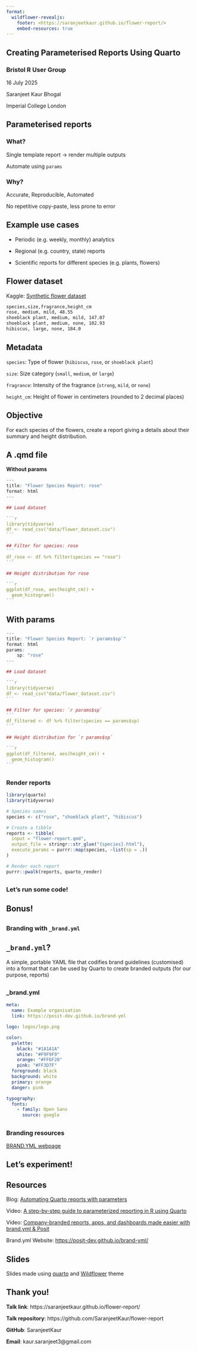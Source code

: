 ```yaml
---
format: 
  wildflower-revealjs:
    footer: <https://saranjeetkaur.github.io/flower-report/>
    embed-resources: true
---
```


## Creating Parameterised Reports Using Quarto {.flores-slide8 .center}

### Bristol R User Group

16 July 2025

Saranjeet Kaur Bhogal

Imperial College London

## Parameterised reports {.flores-slide2 .center}

::: {.fragment}
### What?
:::

::: {.fragment}
Single template report -> render multiple outputs
:::

::: {.fragment}
Automate using `params`
:::

::: {.fragment}
### Why?
:::

::: {.fragment}
Accurate, Reproducible, Automated
:::

::: {.fragment}
No repetitive copy-paste, less prone to error
:::

## Example use cases {.flores-slide1 .center}

::: {.fragment}
- Periodic (e.g. weekly, monthly) analytics
:::

::: {.fragment}
- Regional (e.g. country, state) reports
:::

::: {.fragment}
- Scientific reports for different species (e.g. plants, flowers)
:::

## Flower dataset {.flores-section1 .center}

::: {.fragment} 
Kaggle: [Synthetic flower dataset](https://www.kaggle.com/datasets/abhayayare/flower-dataset)
:::

::: {.fragment} 
```markdown
species,size,fragrance,height_cm
rose, medium, mild, 48.55
shoeblack plant, medium, mild, 147.07
shoeblack plant, medium, none, 102.93
hibiscus, large, none, 184.0
```
:::

## Metadata {.flores-section1 .center}

::: {.fragment}
`species`: Type of flower (`hibiscus`, `rose`, or `shoeblack plant`)
:::

::: {.fragment}
`size`: Size category (`small`, `medium`, or `large`)
:::

::: {.fragment}
`fragrance`: Intensity of the fragrance (`strong`, `mild`, or `none`)
:::

::: {.fragment}
`height_cm`: Height of flower in centimeters (rounded to 2 decimal places)
:::

## Objective {.flores-slide3 .center}

::: {.fragment}
For each species of the flowers, create a report giving a details about their 
summary and height distribution.
:::

## A .qmd file {.flores-slide2 .center}

**Without params**

````r
---
title: "Flower Species Report: rose"
format: html
---

## Load dataset

```r
library(tidyverse)
df <- read_csv("data/flower_dataset.csv")
```

## Filter for species: rose
```
df_rose <- df %>% filter(species == "rose")
```

## Height distribution for rose

```r
ggplot(df_rose, aes(height_cm)) +
  geom_histogram()
```
````

## With params {.flores-slide2 .center}

````r
---
title: "Flower Species Report: `r params$sp`"
format: html
params:
	sp: "rose"
---

## Load dataset

```r
library(tidyverse)
df <- read_csv("data/flower_dataset.csv")
```

## Filter for species: `r params$sp`
```
df_filtered <- df %>% filter(species == params$sp)
```

## Height distribution for `r params$sp`

```r
ggplot(df_filtered, aes(height_cm)) +
  geom_histogram()
```
````

## {.flores-section1 .center}

### Render reports

```r
library(quarto)
library(tidyverse)

# Species names
species <- c("rose", "shoeblack plant", "hibiscus")

# Create a tibble
reports <- tibble(
  input = "flower-report.qmd",
  output_file = stringr::str_glue("{species}.html"),
  execute_params = purrr::map(species, ~list(sp = .))
)

# Render each report
purrr::pwalk(reports, quarto_render)
```

## {.flores-title2 .center}

### Let's run some code!

## Bonus! {.flores-title1 .center}

## {.flores-title4 .center}

### Branding with `_brand.yml`

## `_brand.yml`? {.flores-section2 .center}

::: {.fragment}
A simple, portable YAML file that codifies brand guidelines (customised) into a format that can be used by Quarto to create branded outputs (for our purpose, reports)
:::

## {.flores-section1 .center}

### _brand.yml

```yml
meta:
  name: Example organisation
  link: https://posit-dev.github.io/brand-yml

logo: logos/logo.png

color:
  palette:
    black: "#1A1A1A"
    white: "#F9F9F9"
    orange: "#FF6F20"
    pink: "#FF3D7F"
  foreground: black
  background: white
  primary: orange
  danger: pink

typography:
  fonts:
    - family: Open Sans
      source: google
```

## {.flores-section3 .center}

### Branding resources

::: {.fragment}
[BRAND.YML webpage](https://posit-dev.github.io/brand-yml/)
:::

## Let's experiment! {.flores-title1 .center}

## Resources {.flores-slide3 .center}

Blog: [Automating Quarto reports with parameters](https://posit.co/blog/parameterized-quarto/)

Video: [A step-by-step guide to parameterized reporting in R using Quarto](https://www.youtube.com/watch?v=7dkufBboMi4)

Video: [Company-branded reports, apps, and dashboards made easier with brand.yml & Posit](https://www.youtube.com/watch?v=U48y0_yzEPY)

Brand.yml Website: <https://posit-dev.github.io/brand-yml/>

## Slides {.flores-section3}

::: {.fragment}
Slides made using [quarto](https://github.com/quarto-dev/quarto) and [Wildflower](https://github.com/ariibard/quarto-revealjs-wildflowers) theme
:::

## Thank you! {.flores-slide5 .center}

**Talk link**: https://saranjeetkaur.github.io/flower-report/

**Talk repository**: https://github.com/SaranjeetKaur/flower-report

**GitHub**: SaranjeetKaur

**Email**: kaur.saranjeet3\@gmail.com
